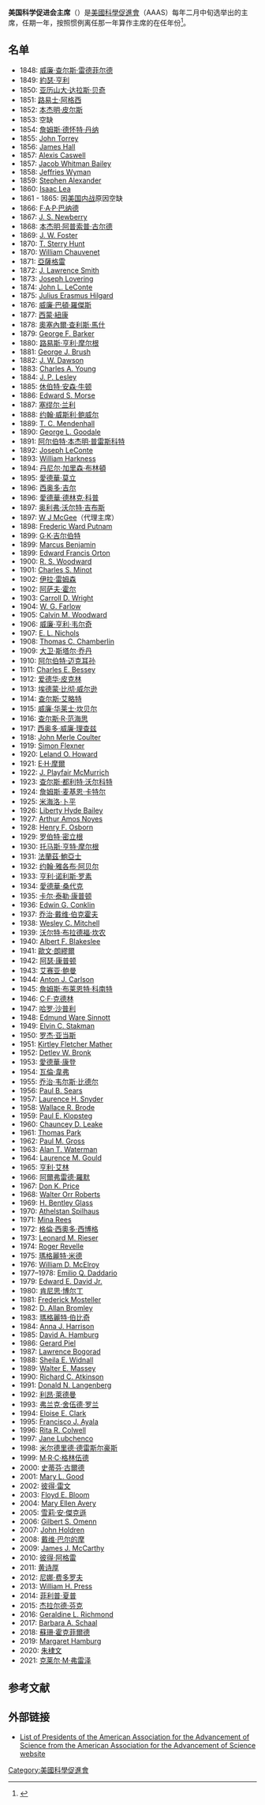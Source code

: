 '''美国科学促进会主席'''（{{lang-en|President of the American Association for the Advancement of Science}}）是[[美國科學促進會|美國科學促進會]]（AAAS）每年二月中旬选举出的主席，任期一年，按照惯例离任那一年算作主席的在任年份<ref>{{cite news | title=He's anti-genius | url=https://news.google.com/newspapers?id=M-IcAAAAIBAJ&sjid=n2QEAAAAIBAJ&pg=3689,649496&dq=shapley&hl=en | journal=[[Sarasota_Herald-Tribune|Sarasota Herald-Tribune]] | date=9 January 1947 | page=9 }}</ref>。
==名单==
{{div col|colwidth=22em}}
* 1848: [[威廉·查尔斯·雷德菲尔德|威廉·查尔斯·雷德菲尔德]]
* 1849: [[約瑟·亨利|約瑟·亨利]]
* 1850: [[亚历山大·达拉斯·贝奇|亚历山大·达拉斯·贝奇]]
* 1851: [[路易士·阿格西|路易士·阿格西]]
* 1852: [[本杰明·皮尔斯_(数学家)|本杰明·皮尔斯]]
* 1853: 空缺
* 1854: [[詹姆斯·德怀特·丹纳|詹姆斯·德怀特·丹纳]]
* 1855: [[John_Torrey|John Torrey]]
* 1856: [[James_Hall_(paleontologist)|James Hall]]
* 1857: [[Alexis_Caswell|Alexis Caswell]]
* 1857: [[Jacob_Whitman_Bailey|Jacob Whitman Bailey]]
* 1858: [[Jeffries_Wyman|Jeffries Wyman]]
* 1859: [[Stephen_Alexander_(astronomer)|Stephen Alexander]]
* 1860: [[Isaac_Lea|Isaac Lea]]
* 1861 - 1865: 因[[美国内战|美国内战]]原因空缺
* 1866: [[F·A·P·巴纳德|F·A·P·巴纳德]]
* 1867: [[John_Strong_Newberry|J. S. Newberry]]
* 1868: [[本杰明·阿普索普·古尔德|本杰明·阿普索普·古尔德]]
* 1869: [[John_Wells_Foster|J. W. Foster]]
* 1870: [[T._Sterry_Hunt|T. Sterry Hunt]]
* 1870: [[William_Chauvenet|William Chauvenet]]
* 1871: [[亞薩格雷|亞薩格雷]]
* 1872: [[J._Lawrence_Smith|J. Lawrence Smith]]
* 1873: [[Joseph_Lovering|Joseph Lovering]]
* 1874: [[John_L._LeConte|John L. LeConte]]
* 1875: [[Julius_Erasmus_Hilgard|Julius Erasmus Hilgard]]
* 1876: [[威廉·巴頓·羅傑斯|威廉·巴頓·羅傑斯]]
* 1877: [[西蒙·紐康|西蒙·紐康]]
* 1878: [[奧塞內爾·查利斯·馬什|奧塞內爾·查利斯·馬什]]
* 1879: [[George_Frederick_Barker|George F. Barker]]
* 1880: [[路易斯·亨利·摩尔根|路易斯·亨利·摩尔根]]
* 1881: [[George_Jarvis_Brush|George J. Brush]]
* 1882: [[John_William_Dawson|J. W. Dawson]]
* 1883: [[Charles_Augustus_Young|Charles A. Young]]
* 1884: [[John_Peter_Lesley|J. P. Lesley]]
* 1885: [[休伯特·安森·牛顿|休伯特·安森·牛顿]]
* 1886: [[Edward_S._Morse|Edward S. Morse]]
* 1887: [[塞缪尔·兰利|塞缪尔·兰利]]
* 1888: [[约翰·威斯利·鲍威尔|约翰·威斯利·鲍威尔]]
* 1889: [[Thomas_Corwin_Mendenhall|T. C. Mendenhall]]
* 1890: [[George_Lincoln_Goodale|George L. Goodale]]
* 1891: [[阿尔伯特·本杰明·普雷斯科特|阿尔伯特·本杰明·普雷斯科特]]
* 1892: [[Joseph_LeConte|Joseph LeConte]]
* 1893: [[William_Harkness|William Harkness]]
* 1894: [[丹尼尔·加里森·布林頓|丹尼尔·加里森·布林頓]]
* 1895: [[愛德華·莫立|愛德華·莫立]]
* 1896: [[西奥多·吉尔|西奥多·吉尔]]
* 1896: [[愛德華·德林克·科普|愛德華·德林克·科普]]
* 1897: [[奥利弗·沃尔特·吉布斯|奥利弗·沃尔特·吉布斯]]
* 1897: [[W_J_McGee|W J McGee]]（代理主席）
* 1898: [[Frederic_Ward_Putnam|Frederic Ward Putnam]]
* 1899: [[G·K·吉尔伯特|G·K·吉尔伯特]]
* 1899: [[Marcus_Benjamin|Marcus Benjamin]]
* 1899: [[Edward_Orton,_Sr.|Edward Francis Orton]]
* 1900: [[Robert_Simpson_Woodward|R. S. Woodward]]
* 1901: [[Charles_Sedgwick_Minot|Charles S. Minot]]
* 1902: [[伊拉·雷姆森|伊拉·雷姆森]]
* 1902: [[阿萨夫·霍尔|阿萨夫·霍尔]]
* 1903: [[Carroll_D._Wright|Carroll D. Wright]]
* 1904: [[William_Gilson_Farlow|W. G. Farlow]]
* 1905: [[Calvin_M._Woodward|Calvin M. Woodward]]
* 1906: [[威廉·亨利·韦尔奇|威廉·亨利·韦尔奇]]
* 1907: [[Edward_Leamington_Nichols|E. L. Nichols]]
* 1908: [[Thomas_C._Chamberlin|Thomas C. Chamberlin]]
* 1909: [[大卫·斯塔尔·乔丹|大卫·斯塔尔·乔丹]]
* 1910: [[阿尔伯特·迈克耳孙|阿尔伯特·迈克耳孙]]
* 1911: [[Charles_Edwin_Bessey|Charles E. Bessey]]
* 1912: [[爱德华·皮克林|爱德华·皮克林]]
* 1913: [[埃德蒙·比彻·威尔逊|埃德蒙·比彻·威尔逊]]
* 1914: [[查尔斯·艾略特|查尔斯·艾略特]]
* 1915: [[威廉·华莱士·坎贝尔|威廉·华莱士·坎贝尔]]
* 1916: [[查尔斯·R·范海思|查尔斯·R·范海思]]
* 1917: [[西奥多·威廉·理查兹|西奥多·威廉·理查兹]]
* 1918: [[John_Merle_Coulter|John Merle Coulter]]
* 1919: [[Simon_Flexner|Simon Flexner]]
* 1920: [[Leland_Ossian_Howard|Leland O. Howard]]
* 1921: [[E·H·摩爾|E·H·摩爾]]
* 1922: [[J._Playfair_McMurrich|J. Playfair McMurrich]]
* 1923: [[查尔斯·都利特·沃尔科特|查尔斯·都利特·沃尔科特]]
* 1924: [[詹姆斯·麦基恩·卡特尔|詹姆斯·麦基恩·卡特尔]]
* 1925: [[米海洛·卜平|米海洛·卜平]]
* 1926: [[Liberty_Hyde_Bailey|Liberty Hyde Bailey]]
* 1927: [[Arthur_Amos_Noyes|Arthur Amos Noyes]]
* 1928: [[Henry_F._Osborn|Henry F. Osborn]]
* 1929: [[罗伯特·密立根|罗伯特·密立根]]
* 1930: [[托马斯·亨特·摩尔根|托马斯·亨特·摩尔根]]
* 1931: [[法蘭茲·鮑亞士|法蘭茲·鮑亞士]]
* 1932: [[约翰·雅各布·阿贝尔|约翰·雅各布·阿贝尔]]
* 1933: [[亨利·诺利斯·罗素|亨利·诺利斯·罗素]]
* 1934: [[愛德華·桑代克|愛德華·桑代克]]
* 1935: [[卡尔·泰勒·康普顿|卡尔·泰勒·康普顿]]
* 1936: [[Edwin_Conklin|Edwin G. Conklin]]
* 1937: [[乔治·戴维·伯克霍夫|乔治·戴维·伯克霍夫]]
* 1938: [[Wesley_C._Mitchell|Wesley C. Mitchell]]
* 1939: [[沃尔特·布拉德福·坎农|沃尔特·布拉德福·坎农]]
* 1940: [[Albert_F._Blakeslee|Albert F. Blakeslee]]
* 1941: [[歐文·朗繆爾|歐文·朗繆爾]]
* 1942: [[阿瑟·康普顿|阿瑟·康普顿]]
* 1943: [[艾赛亚·鲍曼|艾赛亚·鲍曼]]
* 1944: [[Anton_J._Carlson|Anton J. Carlson]]
* 1945: [[詹姆斯·布莱恩特·科南特|詹姆斯·布莱恩特·科南特]]
* 1946: [[C·F·克德林|C·F·克德林]]
* 1947: [[哈罗·沙普利|哈罗·沙普利]] 
* 1948: [[Edmund_Ware_Sinnott|Edmund Ware Sinnott]]
* 1949: [[Elvin_C._Stakman|Elvin C. Stakman]]
* 1950: [[罗杰·亚当斯|罗杰·亚当斯]]
* 1951: [[Kirtley_Fletcher_Mather|Kirtley Fletcher Mather]]
* 1952: [[Detlev_W._Bronk|Detlev W. Bronk]]
* 1953: [[愛德華·康登|愛德華·康登]]
* 1954: [[瓦倫·韋弗|瓦倫·韋弗]]
* 1955: [[乔治·韦尔斯·比德尔|乔治·韦尔斯·比德尔]]
* 1956: [[Paul_B._Sears|Paul B. Sears]]
* 1957: [[Laurence_H._Snyder|Laurence H. Snyder]]
* 1958: [[Wallace_R._Brode|Wallace R. Brode]]
* 1959: [[Paul_E._Klopsteg|Paul E. Klopsteg]]
* 1960: [[Chauncey_D._Leake|Chauncey D. Leake]]
* 1961: [[Thomas_Park_(AAAS)|Thomas Park]]
* 1962: [[Paul_Magnus_Gross|Paul M. Gross]]
* 1963: [[Alan_Tower_Waterman|Alan T. Waterman]]
* 1964: [[Laurence_M._Gould|Laurence M. Gould]]
* 1965: [[亨利·艾林|亨利·艾林]]
* 1966: [[阿爾弗雷德·羅默|阿爾弗雷德·羅默]]
* 1967: [[Don_K._Price|Don K. Price]]
* 1968: [[Walter_Orr_Roberts|Walter Orr Roberts]]
* 1969: [[H._Bentley_Glass|H. Bentley Glass]]
* 1970: [[Athelstan_Spilhaus|Athelstan Spilhaus]]
* 1971: [[Mina_Rees|Mina Rees]]
* 1972: [[格倫·西奧多·西博格|格倫·西奧多·西博格]]
* 1973: [[Leonard_M._Rieser|Leonard M. Rieser]]
* 1974: [[Roger_Revelle|Roger Revelle]]
* 1975: [[瑪格麗特·米德|瑪格麗特·米德]]
* 1976: [[William_D._McElroy|William D. McElroy]]
* 1977–1978: [[Emilio_Q._Daddario|Emilio Q. Daddario]]
* 1979: [[Edward_E._David_Jr.|Edward E. David Jr.]]
* 1980: [[肯尼思·博尔丁|肯尼思·博尔丁]]
* 1981: [[Frederick_Mosteller|Frederick Mosteller]]
* 1982: [[D._Allan_Bromley|D. Allan Bromley]]
* 1983: [[瑪格麗特·伯比奇|瑪格麗特·伯比奇]]
* 1984: [[Anna_J._Harrison|Anna J. Harrison]]
* 1985: [[David_A._Hamburg|David A. Hamburg]]
* 1986: [[Gerard_Piel|Gerard Piel]]
* 1987: [[Lawrence_Bogorad|Lawrence Bogorad]]
* 1988: [[Sheila_E._Widnall|Sheila E. Widnall]]
* 1989: [[Walter_E._Massey|Walter E. Massey]]
* 1990: [[Richard_C._Atkinson|Richard C. Atkinson]]
* 1991: [[Donald_N._Langenberg|Donald N. Langenberg]]
* 1992: [[利昂·萊德曼|利昂·萊德曼]]
* 1993: [[弗兰克·舍伍德·罗兰|弗兰克·舍伍德·罗兰]]
* 1994: [[Eloise_E._Clark|Eloise E. Clark]]
* 1995: [[Francisco_J._Ayala|Francisco J. Ayala]]
* 1996: [[Rita_R._Colwell|Rita R. Colwell]]
* 1997: [[Jane_Lubchenco|Jane Lubchenco]]
* 1998: [[米尔德里德·德雷斯尔豪斯|米尔德里德·德雷斯尔豪斯]]
* 1999: [[M·R·C·格林伍德|M·R·C·格林伍德]]
* 2000: [[史蒂芬·古爾德|史蒂芬·古爾德]]
* 2001: [[Mary_L._Good|Mary L. Good]]
* 2002: [[彼得·雷文|彼得·雷文]]
* 2003: [[Floyd_E._Bloom|Floyd E. Bloom]]
* 2004: [[Mary_Ellen_Avery|Mary Ellen Avery]]
* 2005: [[雪莉·安·傑克遜|雪莉·安·傑克遜]]
* 2006: [[Gil_Omenn|Gilbert S. Omenn]]
* 2007: [[John_Holdren|John Holdren]]
* 2008: [[戴维·巴尔的摩|戴维·巴尔的摩]]
* 2009: [[James_J._McCarthy|James J. McCarthy]]
* 2010: [[彼得·阿格雷|彼得·阿格雷]]
* 2011: [[黄诗厚|黄诗厚]]
* 2012: [[尼娜·费多罗夫|尼娜·费多罗夫]]
* 2013: [[William_H._Press|William H. Press]]
* 2014: [[菲利普·夏普|菲利普·夏普]]
* 2015: [[杰拉尔德·芬克|杰拉尔德·芬克]]
* 2016: [[Geraldine_L._Richmond|Geraldine L. Richmond]]
* 2017: [[Barbara_A._Schaal|Barbara A. Schaal]]
* 2018: [[蘇珊·霍克菲爾德|蘇珊·霍克菲爾德]]
* 2019: [[Margaret_Hamburg|Margaret Hamburg]]
* 2020: [[朱棣文|朱棣文]]
* 2021: [[克莱尔·M·弗雷泽|克莱尔·M·弗雷泽]]
{{div col end}}

== 参考文献 ==
{{Reflist}}

== 外部链接 ==
* [http://archives.aaas.org/people/plist.php?type=President List of Presidents of the American Association for the Advancement of Science from the American Association for the Advancement of Science website]

[[Category:美國科學促進會|Category:美國科學促進會]]